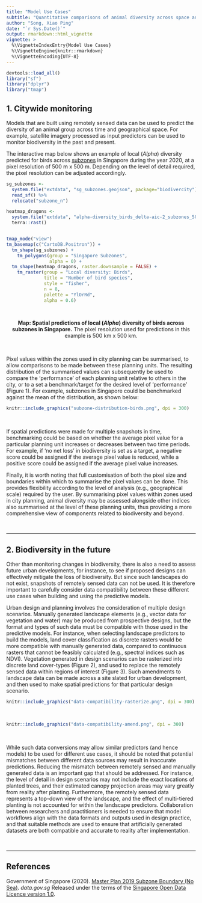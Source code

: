 ```yaml
---
title: "Model Use Cases"
subtitle: "Quantitative comparisons of animal diversity across space and time"
author: "Song, Xiao Ping"
date: "`r Sys.Date()`"
output: rmarkdown::html_vignette
vignette: >
  %\VignetteIndexEntry{Model Use Cases}
  %\VignetteEngine{knitr::rmarkdown}
  %\VignetteEncoding{UTF-8}
---
```


```r
devtools::load_all()
library("sf")
library("dplyr")
library("tmap")
```


## 1. Citywide monitoring 

Models that are built using remotely sensed data can be used to predict the diversity of an animal group across time and geographical space. For example, satellite imagery processed as input predictors can be used to monitor biodiversity in the past and present.  

The interactive map below shows an example of local (_Alpha_) diversity predicted for birds across [subzones](https://data.gov.sg/dataset/master-plan-2019-subzone-boundary-no-sea) in Singapore during the year 2020, at a pixel resolution of 500 m x 500 m. Depending on the level of detail required, the pixel resolution can be adjusted accordingly.

```r

sg_subzones <- 
  system.file("extdata", "sg_subzones.geojson", package="biodivercity") %>% 
  read_sf() %>% 
  relocate("subzone_n")

heatmap_dragons <- 
  system.file("extdata", "alpha-diversity_birds_delta-aic-2_subzones_500m.tif", package="biodivercity") %>% 
  terra::rast()


tmap_mode("view")
tm_basemap(c("CartoDB.Positron")) +
  tm_shape(sg_subzones) +
    tm_polygons(group = "Singapore Subzones",
                alpha = 0) +
  tm_shape(heatmap_dragons, raster.downsample = FALSE) +
    tm_raster(group = "Local diversity: Birds",
              title = "Number of bird species",
              style = "fisher",
              n = 8,
              palette = "YlOrRd",
              alpha = 0.6)
  
  
```

<center>
**Map: Spatial predictions of local (_Alpha_) diversity of birds across subzones in Singapore.** The pixel resolution used for predictions in this example is 500 km x 500 km.
</center>

<br>

Pixel values within the zones used in city planning can be summarised, to allow comparisons to be made between these planning units. The resulting distribution of the summarised values can subsequently be used to compare the ‘performance’ of each planning unit relative to others in the city, or to a set a benchmark/target for the desired level of 'performance' (Figure 1). For example, subzones in Singapore could be benchmarked against the mean of the distribution, as shown below:


```r
knitr::include_graphics("subzone-distribution-birds.png", dpi = 300)
```

<br>

If spatial predictions were made for multiple snapshots in time, benchmarking could be based on whether the average pixel value for a particular planning unit increases or decreases between two time periods. For example, if 'no net loss' in biodiversity is set as a target, a negative score could be assigned if the average pixel value is reduced, while a positive score could be assigned if the average pixel value increases.

Finally, it is worth noting that full customisation of both the pixel size and boundaries within which to summarise the pixel values can be done. This provides flexibility according to the level of analysis (e.g., geographical scale) required by the user. By summarising pixel values within zones used in city planning, animal diversity may be assessed alongside other indices also summarised at the level of these planning units, thus providing a more comprehensive view of components related to biodiversity and beyond.  

<br>

---

## 2. Biodiversity in the future

Other than monitoring changes in biodiversity, there is also a need to assess future urban developments, for instance, to see if proposed designs can effectively mitigate the loss of biodiversity. But since such landscapes do not exist, snapshots of remotely sensed data can not be used. It is therefore important to carefully consider data compatibility between these different use cases when building and using the predictive models.

Urban design and planning involves the consideration of multiple design scenarios. Manually generated landscape elements (e.g., vector data for vegetation and water) may be produced from prospective designs, but the format and types of such data must be compatible with those used in the predictive models. For instance, when selecting landscape predictors to build the models, land cover classification as discrete rasters would be more compatible with manually generated data, compared to continuous rasters that cannot be feasibly calculated (e.g., spectral indices such as NDVI). Vegetation generated in design scenarios can be rasterized into discrete land cover-types (Figure 2), and used to replace the remotely sensed data within regions of interest (Figure 3). Such amendments to landscape data can be made across a site slated for urban development, and then used to make spatial predictions for that particular design scenario.

```r
knitr::include_graphics("data-compatibility-rasterize.png", dpi = 300)
```

<br>

```r
knitr::include_graphics("data-compatibility-amend.png", dpi = 300)
```

<br>


While such data conversions may allow similar predictors (and hence models) to be used for different use cases, it should be noted that potential mismatches between different data sources may result in inaccurate predictions. Reducing the mismatch between remotely sensed and manually generated data is an important gap that should be addressed. For instance, the level of detail in design scenarios may not include the exact locations of planted trees, and their estimated canopy projection areas may vary greatly from reality after planting. Furthermore, the remotely sensed data represents a top-down view of the landscape, and the effect of multi-tiered planting is not accounted for within the landscape predictors. Collaboration between researchers and practitioners is needed to ensure that model workflows align with the data formats and outputs used in design practice, and that suitable methods are used to ensure that artificially generated datasets are both compatible and accurate to reality after implementation.

<br>

---

## References

Government of Singapore (2020). [Master Plan 2019 Subzone Boundary (No Sea)](https://data.gov.sg/dataset/master-plan-2019-subzone-boundary-no-sea). _data.gov.sg_
Released under the terms of the [Singapore Open Data Licence version 1.0](https://data.gov.sg/open-data-licence).



